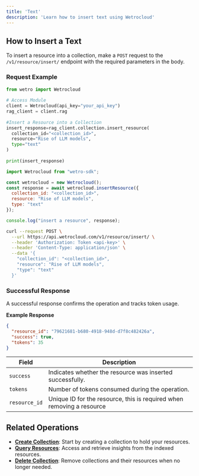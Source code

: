 ```yaml
---
title: 'Text'
description: 'Learn how to insert text using Wetrocloud'
---
```


## How to Insert a Text

To insert a resource into a collection, make a `POST` request to the `/v1/resource/insert/` endpoint with the required parameters in the body.


### Request Example
<CodeGroup>
 
```python Python
from wetro import Wetrocloud
    
# Access Module
client = Wetrocloud(api_key="your_api_key")
rag_client = client.rag
    
#Insert a Resource into a Collection
insert_response=rag_client.collection.insert_resource(
  collection_id="<collection_id>",
  resource="Rise of LLM models", 
  type="text"
)
    
print(insert_response)
```

```javascript Javascript
import Wetrocloud from "wetro-sdk";

const wetrocloud = new Wetrocloud();
const response = await wetrocloud.insertResource({
  collection_id: "<collection_id>",
  resource: "Rise of LLM models",
  type: "text"
});

console.log("insert a resource", response);
```

```bash cURL
curl --request POST \
  --url https://api.wetrocloud.com/v1/resource/insert/ \
  --header 'Authorization: Token <api-key>' \
  --header 'Content-Type: application/json' \
  --data '{
    "collection_id": "<collection_id>",
    "resource": "Rise of LLM models",
    "type": "text"
  }'
  ```
</CodeGroup>

### Successful Response

A successful response confirms the operation and tracks token usage.

**Example Response**

```json
{
  "resource_id": "79621681-b680-4918-948d-d7f8c482426a",
  "success": true,
  "tokens": 35
}
```

| Field      | Description                                     |
|------------|-------------------------------------------------|
| `success`  | Indicates whether the resource was inserted successfully. |
| `tokens`   | Number of tokens consumed during the operation. |
| `resource_id`   | Unique ID for the resource, this is required when removing a resource |

## Related Operations

- **[Create Collection](create)**: Start by creating a collection to hold your resources.
- **[Query Resources](query)**: Access and retrieve insights from the indexed resources.
- **[Delete Collection](delete)**: Remove collections and their resources when no longer needed.
